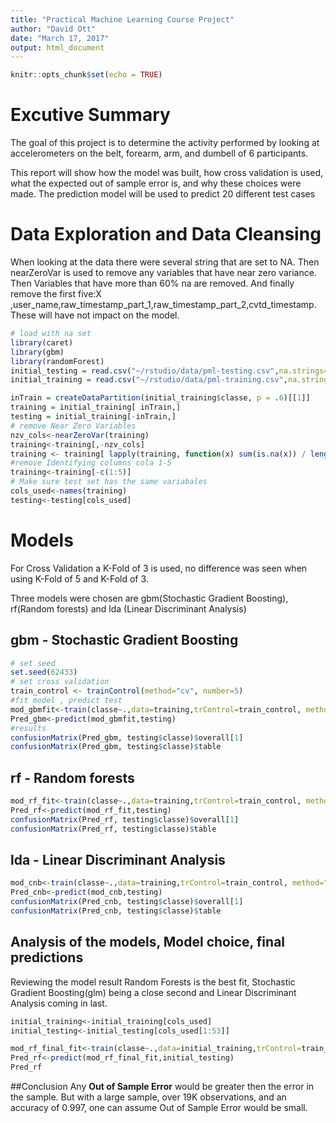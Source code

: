 ```yaml
---
title: "Practical Machine Learning Course Project"
author: "David Ott"
date: "March 17, 2017"
output: html_document
---
```


```r
knitr::opts_chunk$set(echo = TRUE)
```

# Excutive Summary

The goal of this project is to determine the activity performed by looking at 
accelerometers on the belt, forearm, arm, and dumbell of 6 participants. 

This report will show how the model was built, how cross validation is used, 
what the expected out of sample error is, and why these choices were made.
The prediction model will be used to predict 20 different test cases


# Data Exploration and Data Cleansing
When looking at the data there were several string that are set to NA.  Then 
nearZeroVar is used to remove any variables that have near zero variance. Then 
Variables  that have more than 60% na are removed. And finally remove the first
five:X ,user_name,raw_timestamp_part_1,raw_timestamp_part_2,cvtd_timestamp. 
These will have not impact on the model.

```r
# load with na set
library(caret)
library(gbm)
library(randomForest)
initial_testing = read.csv("~/rstudio/data/pml-testing.csv",na.strings=c("NA","#DIV/0!",""))
initial_training = read.csv("~/rstudio/data/pml-training.csv",na.strings=c("NA","#DIV/0!",""))

inTrain = createDataPartition(initial_training$classe, p = .6)[[1]]
training = initial_training[ inTrain,]
testing = initial_training[-inTrain,]
# remove Near Zero Variables
nzv_cols<-nearZeroVar(training)
training<-training[,-nzv_cols]
training <- training[ lapply(training, function(x) sum(is.na(x)) / length(x) ) <.60]
#remove Identifying columns cola 1-5
training<-training[-c(1:5)]
# Make sure test set has the same variabales
cols_used<-names(training)
testing<-testing[cols_used]
```
# Models
For Cross Validation a K-Fold of 3 is used, no difference was seen when using 
K-Fold of 5 and K-Fold of 3.

Three models were chosen are gbm(Stochastic Gradient Boosting), 
rf(Random forests) and lda (Linear Discriminant Analysis)

## gbm - Stochastic Gradient Boosting
```r
# set seed
set.seed(62433)
# set cross validation
train_control <- trainControl(method="cv", number=5)
#fit model , predict test
mod_gbmfit<-train(classe~.,data=training,trControl=train_control, method="gbm",verbose=FALSE)
Pred_gbm<-predict(mod_gbmfit,testing)
#results
confusionMatrix(Pred_gbm, testing$classe)$overall[1]
confusionMatrix(Pred_gbm, testing$classe)$table
```
## rf - Random forests
```r
mod_rf_fit<-train(classe~.,data=training,trControl=train_control, method="rf")
Pred_rf<-predict(mod_rf_fit,testing)
confusionMatrix(Pred_rf, testing$classe)$overall[1]
confusionMatrix(Pred_rf, testing$classe)$table
```
## lda - Linear Discriminant Analysis
```r
mod_cnb<-train(classe~.,data=training,trControl=train_control, method="lda")
Pred_cnb<-predict(mod_cnb,testing)
confusionMatrix(Pred_cnb, testing$classe)$overall[1]
confusionMatrix(Pred_cnb, testing$classe)$table
```
## Analysis of the models, Model choice, final predictions
Reviewing the model result Random Forests is the best fit, Stochastic Gradient 
Boosting(glm) being a close second and Linear Discriminant Analysis coming in
last.
```r
initial_training<-initial_training[cols_used]
initial_testing<-initial_testing[cols_used[1:53]]

mod_rf_final_fit<-train(classe~.,data=initial_training,trControl=train_control, method="rf")
Pred_rf<-predict(mod_rf_final_fit,initial_testing)
Pred_rf
```
##Conclusion
Any **Out of Sample Error** would be greater then the error in the sample. But 
with a large sample, over 19K observations, and an accuracy of 0.997, one can 
assume Out of Sample Error would be small.

